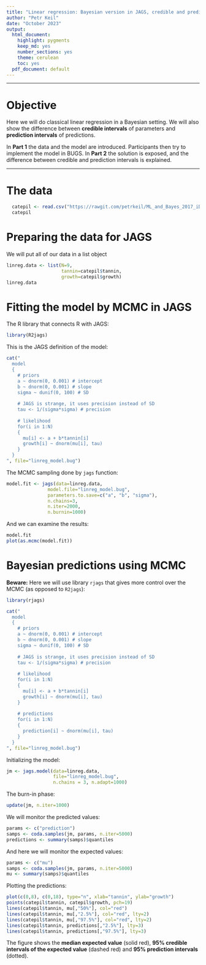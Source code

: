 ```yaml
---
title: "Linear regression: Bayesian version in JAGS, credible and prediction intervals"
author: "Petr Keil"
date: "October 2023"
output:
  html_document:
    highlight: pygments
    keep_md: yes
    number_sections: yes
    theme: cerulean
    toc: yes
  pdf_document: default
---
```


***

# Objective

Here we will do classical linear regression in a Bayesian setting. We will also show the difference between **credible intervals** of parameters and  **prediction intervals** of predictions.

In **Part 1** the data and the model are introduced. Participants then try to implement the model in BUGS. In **Part 2** the solution is exposed, and the difference between credible and prediction intervals is explained.

***

# The data

```r
  catepil <- read.csv("https://rawgit.com/petrkeil/ML_and_Bayes_2017_iDiv/master/Linear%20Regression/catepilar_data.csv")
  catepil
```

# Preparing the data for JAGS

We will put all of our data in a list object

```r
linreg.data <- list(N=9,
                    tannin=catepil$tannin,
                    growth=catepil$growth)
linreg.data

```

# Fitting the model by MCMC in JAGS

The R library that connects R with JAGS:

```r
library(R2jags)
```

This is the JAGS definition of the model:

```r
cat("
  model
  {
    # priors
    a ~ dnorm(0, 0.001) # intercept
    b ~ dnorm(0, 0.001) # slope
    sigma ~ dunif(0, 100) # SD 
  
    # JAGS is strange, it uses precision instead of SD
    tau <- 1/(sigma*sigma) # precision
    
    # likelihood
    for(i in 1:N)
    {
      mu[i] <- a + b*tannin[i]
      growth[i] ~ dnorm(mu[i], tau)
    }
  }
", file="linreg_model.bug")
```

The MCMC sampling done by ```jags``` function:

```r
model.fit <- jags(data=linreg.data, 
               model.file="linreg_model.bug",
               parameters.to.save=c("a", "b", "sigma"),
               n.chains=3,
               n.iter=2000,
               n.burnin=1000)
```

And we can examine the results:

```r
model.fit
plot(as.mcmc(model.fit))
```

# Bayesian predictions using MCMC

**Beware:** Here we will use library ```rjags``` that gives more control over the MCMC (as opposed to ```R2jags```):

```r
library(rjags)

cat("
  model
  {
    # priors
    a ~ dnorm(0, 0.001) # intercept
    b ~ dnorm(0, 0.001) # slope
    sigma ~ dunif(0, 100) # SD 
  
    # JAGS is strange, it uses precision instead of SD
    tau <- 1/(sigma*sigma) # precision
    
    # likelihood
    for(i in 1:N)
    {
      mu[i] <- a + b*tannin[i]
      growth[i] ~ dnorm(mu[i], tau)
    }
  
    # predictions
    for(i in 1:N)
    {
      prediction[i] ~ dnorm(mu[i], tau) 
    }
  }
", file="linreg_model.bug")
```

Initializing the model:

```r
jm <- jags.model(data=linreg.data, 
                 file="linreg_model.bug",
                 n.chains = 3, n.adapt=1000)
```

The burn-in phase:

```r
update(jm, n.iter=1000)
```

We will monitor the predicted values:

```r
params <- c("prediction")
samps <- coda.samples(jm, params, n.iter=5000)     
predictions <- summary(samps)$quantiles
```

And here we will monitor the expected values:

```r
params <- c("mu")
samps <- coda.samples(jm, params, n.iter=5000)     
mu <- summary(samps)$quantiles
```

Plotting the predictions:

```r
plot(c(0,8), c(0,18), type="n", xlab="tannin", ylab="growth")
points(catepil$tannin, catepil$growth, pch=19)
lines(catepil$tannin, mu[,"50%"], col="red")
lines(catepil$tannin, mu[,"2.5%"], col="red", lty=2)
lines(catepil$tannin, mu[,"97.5%"], col="red", lty=2)
lines(catepil$tannin, predictions[,"2.5%"], lty=3)
lines(catepil$tannin, predictions[,"97.5%"], lty=3)
```

The figure shows the **median expected value** (solid red), **95% credible intervals of the expected value** (dashed red) and **95% prediction intervals** (dotted). 



